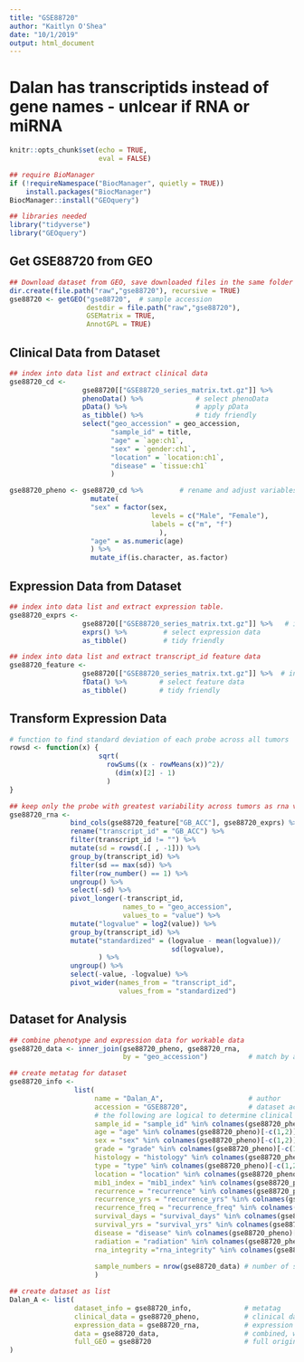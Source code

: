 ```yaml
---
title: "GSE88720"
author: "Kaitlyn O'Shea"
date: "10/1/2019"
output: html_document
---
```

# Dalan has transcriptids instead of gene names - unlcear if RNA or miRNA

```r
knitr::opts_chunk$set(echo = TRUE,
                      eval = FALSE)
```

```r
## require BioManager
if (!requireNamespace("BiocManager", quietly = TRUE))
    install.packages("BiocManager")
BiocManager::install("GEOquery") 
```

```r
## libraries needed
library("tidyverse")
library("GEOquery")
```

## Get GSE88720 from GEO
```r
## Download dataset from GEO, save downloaded files in the same folder as this .Rmd file.
dir.create(file.path("raw","gse88720"), recursive = TRUE)
gse88720 <- getGEO("gse88720",  # sample accession 
                   destdir = file.path("raw","gse88720"),
                   GSEMatrix = TRUE,
                   AnnotGPL = TRUE)
```

## Clinical Data from Dataset
```r
## index into data list and extract clinical data
gse88720_cd <-
                  gse88720[["GSE88720_series_matrix.txt.gz"]] %>%           # index into list 
                  phenoData() %>%             # select phenoData
                  pData() %>%                 # apply pData
                  as_tibble() %>%             # tidy friendly
                  select("geo_accession" = geo_accession,
                         "sample_id" = title, 
                         "age" = `age:ch1`,
                         "sex" = `gender:ch1`,
                         "location" = `location:ch1`,
                         "disease" = `tissue:ch1`
                         ) 

gse88720_pheno <- gse88720_cd %>%         # rename and adjust variables
                    mutate(
                    "sex" = factor(sex, 
                                   levels = c("Male", "Female"), 
                                   labels = c("m", "f")
                                     ),    
                    "age" = as.numeric(age)
                    ) %>%
                    mutate_if(is.character, as.factor)
```

## Expression Data from Dataset
```r
## index into data list and extract expression table.
gse88720_exprs <- 
                  gse88720[["GSE88720_series_matrix.txt.gz"]] %>%   # index into list 
                  exprs() %>%         # select expression data
                  as_tibble()         # tidy friendly

## index into data list and extract transcript_id feature data
gse88720_feature <- 
                  gse88720[["GSE88720_series_matrix.txt.gz"]] %>%  # index into list 
                  fData() %>%        # select feature data
                  as_tibble()        # tidy friendly
```

## Transform Expression Data
``` r
# function to find standard deviation of each probe across all tumors
rowsd <- function(x) {
                      sqrt(
                        rowSums((x - rowMeans(x))^2)/
                          (dim(x)[2] - 1)
                        )
}

## keep only the probe with greatest variability across tumors as rna variable and transcript_id names
gse88720_rna <-
               bind_cols(gse88720_feature["GB_ACC"], gse88720_exprs) %>% # add transcript_id name to expression data
               rename("transcript_id" = "GB_ACC") %>%                    # rename name variable as 'transcript_id' 
               filter(transcript_id != "") %>%                           # keep only data for named transcript_ids
               mutate(sd = rowsd(.[ , -1])) %>%                          # calculate sd for each probe, index out transcript_id name
               group_by(transcript_id) %>%                               # group probes by transcript_id
               filter(sd == max(sd)) %>%                                 # keep the probe with the max variation for each transcript_id
               filter(row_number() == 1) %>%                             # remove duplicates
               ungroup() %>%                                             # ungroup by transcript_ids 
               select(-sd) %>%                                           # select all but sd column
               pivot_longer(-transcript_id,                              # do not group by transcript_id 
                            names_to = "geo_accession",                  # 'key' via gather
                            values_to = "value") %>%
               mutate("logvalue" = log2(value)) %>%                      # log2 transform expression for variance stabilization 
               group_by(transcript_id) %>%                               # standardize for cross data set comparison
               mutate("standardized" = (logvalue - mean(logvalue))/      # center at mean for transcript_id 
                                        sd(logvalue),                    # scale by sd for transcript_id
                      ) %>%
               ungroup() %>%                                             # ungroup by transcript_ids 
               select(-value, -logvalue) %>%                             # select all but sd column
               pivot_wider(names_from = "transcript_id",                 # final format transcript_ids as rows
                           values_from = "standardized")                 # final format expression across accession as columns    
```

## Dataset for Analysis
```r
## combine phenotype and expression data for workable data
gse88720_data <- inner_join(gse88720_pheno, gse88720_rna, 
                            by = "geo_accession")          # match by accession

## create metatag for dataset
gse88720_info <-  
                list(
                     name = "Dalan_A",                     # author
                     accession = "GSE88720",               # dataset accession 
                     # the following are logical to determine clinical data available for dataset
                     sample_id = "sample_id" %in% colnames(gse88720_pheno)[-c(1,2)],   
                     age = "age" %in% colnames(gse88720_pheno)[-c(1,2)],       
                     sex = "sex" %in% colnames(gse88720_pheno)[-c(1,2)],             
                     grade = "grade" %in% colnames(gse88720_pheno)[-c(1,2)],           
                     histology = "histology" %in% colnames(gse88720_pheno)[-c(1,2)],       
                     type = "type" %in% colnames(gse88720_pheno)[-c(1,2)],       
                     location = "location" %in% colnames(gse88720_pheno)[-c(1,2)],       
                     mib1_index = "mib1_index" %in% colnames(gse88720_pheno)[-c(1,2)],    
                     recurrence = "recurrence" %in% colnames(gse88720_pheno)[-c(1,2)],    
                     recurrence_yrs = "recurrence_yrs" %in% colnames(gse88720_pheno)[-c(1,2)],    
                     recurrence_freq = "recurrence_freq" %in% colnames(gse88720_pheno)[-c(1,2)],  
                     survival_days = "survival_days" %in% colnames(gse88720_pheno)[-c(1,2)], 
                     survival_yrs = "survival_yrs" %in% colnames(gse88720_pheno)[-c(1,2)],     
                     disease = "disease" %in% colnames(gse88720_pheno)[-c(1,2)],
                     radiation = "radiation" %in% colnames(gse88720_pheno)[-c(1,2)],       
                     rna_integrity ="rna_integrity" %in% colnames(gse88720_pheno)[-c(1,2)],
                     
                     sample_numbers = nrow(gse88720_data) # number of samples 
                     )

## create dataset as list 
Dalan_A <- list(
                dataset_info = gse88720_info,             # metatag
                clinical_data = gse88720_pheno,           # clinical data
                expression_data = gse88720_rna,           # expression data
                data = gse88720_data,                     # combined, workable data
                full_GEO = gse88720                       # full original download from GEO
)
```

